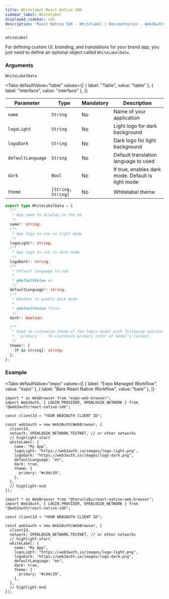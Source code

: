 ```yaml
---
title: Whitelabel React Native SDK
sidebar_label: Whitelabel
displayed_sidebar: sdk
description: "React Native SDK - Whitelabel | Documentation - Web3Auth"
---
```



`whiteLabel`

For defining custom UI, branding, and translations for your brand app, you just need to define an optional object called `WhiteLabelData`.

### Arguments

`WhiteLabelData`

<Tabs
  defaultValue="table"
  values={[
    { label: "Table", value: "table" },
    { label: "Interface", value: "interface" },
  ]}
>

<TabItem value="table">

| Parameter         | Type               | Mandatory | Description                                       |
| ----------------- | ------------------ | --------- | ------------------------------------------------- |
| `name`            | `String`           | No        | Name of your application                          |
| `logoLight`       | `String`           | No        | Light logo for dark background                    |
| `logoDark`        | `String`           | No        | Dark logo for light background                    |
| `defaultLanguage` | `String`           | No        | Default translation language to used              |
| `dark`            | `Bool`             | No        | If true, enables dark mode. Default is light mode |
| `theme`           | `[String, String]` | No        | Whitelabel theme                                  |

</TabItem>

<TabItem value="interface">

```ts
export type WhiteLabelData = {
  /**
   * App name to display in the UI
   */
  name?: string;
  /**
   * App logo to use in light mode
   */
  logoLight?: string;
  /**
   * App logo to use in dark mode
   */
  logoDark?: string;
  /**
   * Default language to use
   *
   * @defaultValue en
   */
  defaultLanguage?: string;
  /**
   * Whether to enable dark mode
   *
   * @defaultValue false
   */
  dark?: boolean;

  /**
   * Used to customize theme of the login modal with following options
   * `'primary'` - To customize primary color of modal's content.
   */
  theme?: {
    [P in string]: string;
  };
};
```

</TabItem>

</Tabs>

### Example

<Tabs
  defaultValue="expo"
  values={[
    { label: "Expo Managed Workflow", value: "expo" },
    { label: "Bare React Native Workflow", value: "bare" },
  ]}
>

<TabItem value="expo">

```tsx
import * as WebBrowser from "expo-web-browser";
import Web3Auth, { LOGIN_PROVIDER, OPENLOGIN_NETWORK } from "@web3auth/react-native-sdk";

const clientId = "YOUR WEB3AUTH CLIENT ID";

const web3auth = new Web3Auth(WebBrowser, {
  clientId,
  network: OPENLOGIN_NETWORK.TESTNET, // or other networks
  // highlight-start
  whiteLabel: {
    name: "My App",
    logoLight: "https://web3auth.io/images/logo-light.png",
    logoDark: "https://web3auth.io/images/logo-dark.png",
    defaultLanguage: "en",
    dark: true,
    theme: {
      primary: "#cddc39",
    },
  },
  // highlight-end
});
```

</TabItem>

<TabItem value="bare">

```tsx
import * as WebBrowser from "@toruslabs/react-native-web-browser";
import Web3Auth, { LOGIN_PROVIDER, OPENLOGIN_NETWORK } from "@web3auth/react-native-sdk";

const clientId = "YOUR WEB3AUTH CLIENT ID";

const web3auth = new Web3Auth(WebBrowser, {
  clientId,
  network: OPENLOGIN_NETWORK.TESTNET, // or other networks
  // highlight-start
  whiteLabel: {
    name: "My App",
    logoLight: "https://web3auth.io/images/logo-light.png",
    logoDark: "https://web3auth.io/images/logo-dark.png",
    defaultLanguage: "en",
    dark: true,
    theme: {
      primary: "#cddc39",
    },
  },
  // highlight-end
});
```

</TabItem>
</Tabs>

